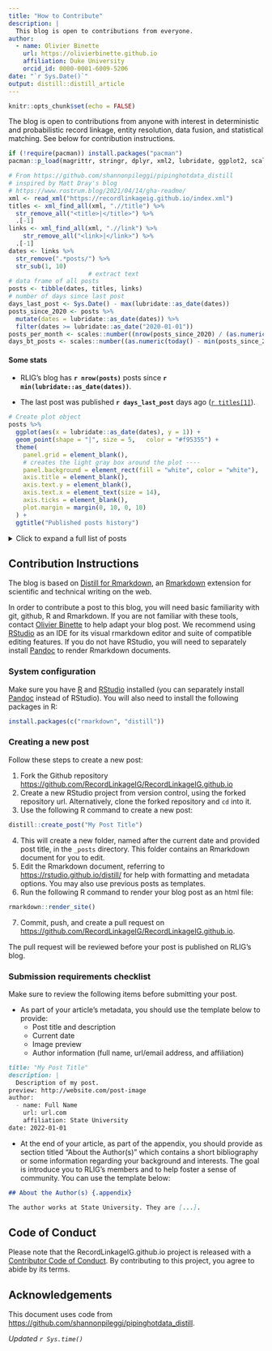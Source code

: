 ```yaml
---
title: "How to Contribute"
description: |
  This blog is open to contributions from everyone.
author:
  - name: Olivier Binette 
    url: https://olivierbinette.github.io
    affiliation: Duke University
    orcid_id: 0000-0001-6009-5206
date: "`r Sys.Date()`"
output: distill::distill_article
---
```


```r
knitr::opts_chunk$set(echo = FALSE)
```



The blog is open to contributions from anyone with interest in deterministic and probabilistic record linkage, entity resolution, data fusion, and statistical matching. See below for contribution instructions.

```r
if (!require(pacman)) install.packages("pacman")
pacman::p_load(magrittr, stringr, dplyr, xml2, lubridate, ggplot2, scales)
```

```r
# From https://github.com/shannonpileggi/pipinghotdata_distill
# inspired by Matt Dray's blog 
# https://www.rostrum.blog/2021/04/14/gha-readme/
xml <- read_xml("https://recordlinkageig.github.io/index.xml")
titles <- xml_find_all(xml, ".//title") %>% 
  str_remove_all("<title>|</title>") %>% 
  .[-1]
links <- xml_find_all(xml, ".//link") %>% 
    str_remove_all("<link>|</link>") %>% 
  .[-1]
dates <- links %>% 
  str_remove(".*posts/") %>% 
  str_sub(1, 10)
                      # extract text
# data frame of all posts
posts <- tibble(dates, titles, links)
# number of days since last post
days_last_post <- Sys.Date() - max(lubridate::as_date(dates))
posts_since_2020 <- posts %>% 
  mutate(dates = lubridate::as_date(dates)) %>% 
  filter(dates >= lubridate::as_date("2020-01-01"))
posts_per_month <- scales::number((nrow(posts_since_2020) / (as.numeric(today() - min(posts_since_2020$dates)))) * 30, 0.1)
days_bt_posts <- scales::number((as.numeric(today() - min(posts_since_2020$dates))) / nrow(posts), 1)
```


#### Some stats

- RLIG's blog has **`r nrow(posts)`** posts since **`r min(lubridate::as_date(dates))`**.

- The last post was published **`r days_last_post`** days ago ([`r titles[1]`](`r links[1]`)).


```r
# Create plot object
posts %>%
  ggplot(aes(x = lubridate::as_date(dates), y = 1)) +
  geom_point(shape = "|", size = 5,   color = "#f95355") + 
  theme(
    panel.grid = element_blank(),
    # creates the light gray box around the plot ----
    panel.background = element_rect(fill = "white", color = "white"),
    axis.title = element_blank(),
    axis.text.y = element_blank(),
    axis.text.x = element_text(size = 14),
    axis.ticks = element_blank(),
    plot.margin = margin(0, 10, 0, 10)
  ) +
  ggtitle("Published posts history")
```



<details><summary> Click to expand a full list of posts</summary>

```r
posts %>%
  transmute(
    Date = dates, 
    Title = paste0("[", titles, "](", links, ")")
  ) %>% 
  knitr::kable()
```
</details>


## Contribution Instructions

The blog is based on [Distill for Rmarkdown](https://rstudio.github.io/distill/), an [Rmarkdown](https://rmarkdown.rstudio.com/) extension for scientific and technical writing on the web.

In order to contribute a post to this blog, you will need basic familiarity with git, github, R and Rmarkdown. If you are not familiar with these tools, contact [Olivier Binette](https://olivierbinette.github.io/) to help adapt your blog post. We recommend using [RStudio](https://www.rstudio.com/products/rstudio/) as an IDE for its visual rmarkdown editor and suite of compatible editing features. If you do not have RStudio, you will need to separately install [Pandoc](https://pandoc.org/) to render Rmarkdown documents.


### System configuration

Make sure you have [R](https://www.r-project.org/) and [RStudio](https://www.rstudio.com/products/rstudio/) installed (you can separately install [Pandoc](https://pandoc.org/) instead of RStudio). You will also need to install the following packages in R:

```r
install.packages(c("rmarkdown", "distill"))
```

### Creating a new post

Follow these steps to create a new post:

1. Fork the Github repository [https://github.com/RecordLinkageIG/RecordLinkageIG.github.io](https://github.com/RecordLinkageIG/RecordLinkageIG.github.io)
2. Create a new RStudio project from version control, using the forked repository url. Alternatively, clone the forked repository and `cd` into it.
3. Use the following R command to create a new post:

```r
distill::create_post("My Post Title")
```

4. This will create a new folder, named after the current date and provided post title, in the `_posts` directory. This folder contains an Rmarkdown document for you to edit.
5. Edit the Rmarkdown document, referring to [https://rstudio.github.io/distill/](https://rstudio.github.io/distill/) for help with formatting and metadata options. You may also use previous posts as templates.
6. Run the following R command to render your blog post as an html file:

```r
rmarkdown::render_site()
```

7. Commit, push, and create a pull request on [https://github.com/RecordLinkageIG/RecordLinkageIG.github.io](https://github.com/RecordLinkageIG/RecordLinkageIG.github.io).

The pull request will be reviewed before your post is published on RLIG's blog.


### Submission requirements checklist

Make sure to review the following items before submitting your post.

- As part of your article's metadata, you should use the template below to provide:
  - Post title and description
  - Current date
  - Image preview
  - Author information (full name, url/email address, and affiliation)
  
```md
title: "My Post Title"
description: |
  Description of my post.
preview: http://website.com/post-image
author:
  - name: Full Name
    url: url.com
    affiliation: State University
date: 2022-01-01
```

- At the end of your article, as part of the appendix, you should provide as section titled "About the Author(s)" which contains a short bibliography or some information regarding your background and interests. The goal is introduce you to RLIG's members and to help foster a sense of community. You can use the template below:

```md
## About the Author(s) {.appendix}

The author works at State University. They are [...].
```

## Code of Conduct

Please note that the RecordLinkageIG.github.io project is released with a [Contributor Code of Conduct](https://contributor-covenant.org/version/2/0/CODE_OF_CONDUCT.html). By contributing to this project, you agree to abide by its terms.

## Acknowledgements {.appendix}

This document uses code from [https://github.com/shannonpileggi/pipinghotdata_distill](https://github.com/shannonpileggi/pipinghotdata_distill).


*Updated `r Sys.time()`*





